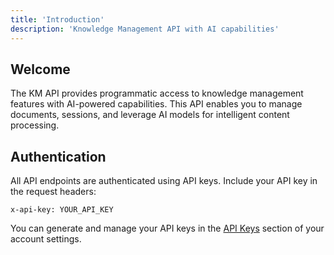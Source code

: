 ```yaml
---
title: 'Introduction'
description: 'Knowledge Management API with AI capabilities'
---
```


## Welcome

The KM API provides programmatic access to knowledge management features with AI-powered capabilities. This API enables you to manage documents, sessions, and leverage AI models for intelligent content processing.


## Authentication

All API endpoints are authenticated using API keys. Include your API key in the request headers:

```http
x-api-key: YOUR_API_KEY
```

You can generate and manage your API keys in the [API Keys](/essentials/api_keys) section of your account settings.
